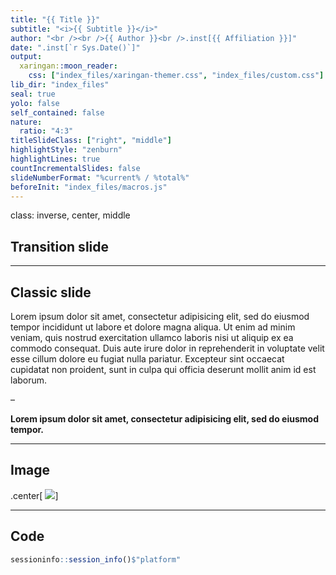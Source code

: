 ```yaml
---
title: "{{ Title }}"
subtitle: "<i>{{ Subtitle }}</i>"
author: "<br /><br />{{ Author }}<br />.inst[{{ Affiliation }}]"
date: ".inst[`r Sys.Date()`]"
output:
  xaringan::moon_reader:
    css: ["index_files/xaringan-themer.css", "index_files/custom.css"]
lib_dir: "index_files"
seal: true
yolo: false
self_contained: false
nature:
  ratio: "4:3"
titleSlideClass: ["right", "middle"]
highlightStyle: "zenburn"
highlightLines: true
countIncrementalSlides: false
slideNumberFormat: "%current% / %total%"
beforeInit: "index_files/macros.js"
---
```


class: inverse, center, middle

## Transition slide




---

## Classic slide

Lorem ipsum dolor sit amet, consectetur adipisicing elit, sed do eiusmod tempor 
incididunt ut labore et dolore magna aliqua. Ut enim ad minim veniam, quis 
nostrud exercitation ullamco laboris nisi ut aliquip ex ea commodo consequat. 
Duis aute irure dolor in reprehenderit in voluptate velit esse cillum dolore eu 
fugiat nulla pariatur. Excepteur sint occaecat cupidatat non proident, sunt in 
culpa qui officia deserunt mollit anim id est laborum.

--

**Lorem ipsum dolor sit amet, consectetur adipisicing elit, sed do eiusmod tempor.** 



---

## Image

.center[
![](index_files/img/jim-carrey.gif)
]


---

## Code

```r
sessioninfo::session_info()$"platform"
```